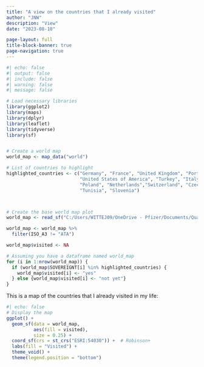 ```yaml
---
title: "A view on the countries that I already visited"
author: "JNW"
description: "View"
date: "2023-08-10"

page-layout: full
title-block-banner: true
page-navigation: true
---
```




```r
#| echo: false
#| output: false
#| include: false
#| warning: false
#| message: false

# Load necessary libraries
library(ggplot2)
library(maps)
library(dplyr)
library(leaflet)
library(tidyverse)
library(sf)


# Create a world map
world_map <- map_data("world")

# List of countries to highlight
highlighted_countries <- c("Germany", "France", "United Kingdom", "Portugal", "Spain",
                           "United States of America", "Turkey", "Italy", "	Czechia", 
                           "Poland", "Netherlands","Switzerland", "Czech Republic", 
                           "Tunisia", "Slovenia")



# Create the base world map plot
world_map <- read_sf("C:/Users/WITTEJ09/OneDrive - Pfizer/Documents/Quarto/KarambolageInvesting/NedTravel/data/shapefiles/shapefiles/ne_110m_admin_0_countries/ne_110m_admin_0_countries.shp")

world_map <- world_map %>% 
  filter(ISO_A3 != "ATA")

world_map$visited <- NA

# Assuming you have a dataframe named world_map
for (i in 1:nrow(world_map)) {
  if (world_map$SOVEREIGNT[i] %in% highlighted_countries) {
    world_map$visited[i] <- "yes"
  } else {world_map$visited[i] <- "not yet"}
}

```

This is a map of the countries that I already visited in my life:

```r
#| echo: false
# Display the map
ggplot() + 
  geom_sf(data = world_map, 
          aes(fill = visited),
          size = 0.25) +
  coord_sf(crs = st_crs("ESRI:54030")) +  # Robinson+
  labs(fill = "Visited") +
  theme_void() +
  theme(legend.position = "bottom")



```